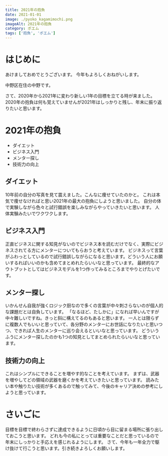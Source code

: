 ```yaml
---
title: 2021年の抱負
date: 2021-01-01
image: ./pyoko_kagamimochi.png
imageAlt: 2021年の抱負
category: ポエム
tags: ['抱負', 'ポエム']
---
```


# はじめに
あけましておめでとうございます。
今年もよろしくおねがいします。

中野区在住の中野です。

さて、2020年から2021年に変わり新しい1年の目標を立てる時が来ました。
2020年の抱負は何も覚えていませんが2021年はしっかりと残し、年末に振り返りたいと思います。

# 2021年の抱負
- ダイエット
- ビジネス入門
- メンター探し
- 技術力の向上

## ダイエット
10年前の自分の写真を見て震えました。こんなに痩せていたのかと。
これは本気で痩せなければと思い2021年の最大の抱負にしようと思いました。
自分の体で実験しながら色々と試行錯誤を楽しみながらやっていきたいと思います。
人体実験みたいでワクワクします。

## ビジネス入門
正直ビジネスに関する知見がないのでビジネス本を読むだけでなく、実際にビジネスされてる方にメンターについてもらおうと考えています。
ビジネスって言葉がふわっとしているので試行錯誤しながらになると思います。どういう人にお願いするればいいのかも含めてまとめれたらいいなと思っています。
最終的なアウトプットとしてはビジネスモデルを1つ作ってみるところまでやりとげたいです。

## メンター探し
いかんせん自我が強くロジック厨なので多くの言葉が中々刺さらないのが個人的な課題だとは自負しています。
「なるほど、たしかに」になれば早いんですが中々難しいですね。きっと斜に構えてるのもあると思います。
一人とは限らずに複数人でもいいと思っていて、各分野のメンターにお世話になりたいと思いつつ、できれば人生のメンターに巡り会えるといいなと思っています。
どういうふうにメンター探したのかも1つの知見としてまとめられたらいいなと思っています。

## 技術力の向上
これはシンプルにできることを増やす的なことを考えています。
まずは、武器を増やしてどの領域の武器を磨くかを考えていきたいと思っています。
読みたい本や触りたい技術が多くあるので触ってみて、今後のキャリア決めの参考にしようと思っています。

# さいごに
目標を目標で終わらさずに達成できるように日頃から目に留まる場所に張り出しておこうと思います。
どれも今の私にとっては重要なことだと思っているので年末にしっかりと手応えを感じれるようにします。
さて、今年も一年全力で駆け抜けて行こうと思います。引き続きよろしくお願いします。